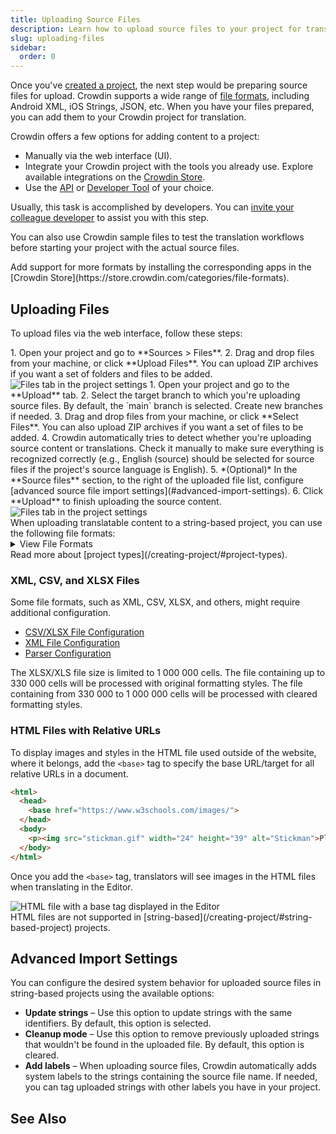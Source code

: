 ```yaml
---
title: Uploading Source Files
description: Learn how to upload source files to your project for translation
slug: uploading-files
sidebar:
  order: 0
---
```



Once you've [created a project](/creating-project/), the next step would be preparing source files for upload. Crowdin supports a wide range of [file formats](/supported-formats/), including Android XML, iOS Strings, JSON, etc. When you have your files prepared, you can add them to your Crowdin project for translation.

Crowdin offers a few options for adding content to a project:

* Manually via the web interface (UI).
* Integrate your Crowdin project with the tools you already use. Explore available integrations on the [Crowdin Store](https://store.crowdin.com/).
* Use the [API](/developer/api/) or [Developer Tool](/developer/dev-tools/) of your choice.

Usually, this task is accomplished by developers. You can [invite your colleague developer](/inviting-people/) to assist you with this step.

You can also use Crowdin sample files to test the translation workflows before starting your project with the actual source files.

<Aside type="tip">
  Add support for more formats by installing the corresponding apps in the [Crowdin Store](https://store.crowdin.com/categories/file-formats).
</Aside>

## Uploading Files

To upload files via the web interface, follow these steps:

<Tabs syncKey="projectType">
  <TabItem label="File-based project">
    <Steps>
      1. Open your project and go to **Sources > Files**.
      2. Drag and drop files from your machine, or click **Upload Files**. You can upload ZIP archives if you want a set of folders and files to be added. <Image src={uploadFiles} alt="Files tab in the project settings" />
    </Steps>
  </TabItem>
  <TabItem label="String-based project">
    <Steps>
      1. Open your project and go to the **Upload** tab.
      2. Select the target branch to which you're uploading source files. By default, the `main` branch is selected. Create new branches if needed.
      3. Drag and drop files from your machine, or click **Select Files**. You can also upload ZIP archives if you want a set of files to be added.
      4. Crowdin automatically tries to detect whether you're uploading source content or translations. Check it manually to make sure everything is recognized correctly (e.g., English (source) should be selected for source files if the project's source language is English).
      5. *(Optional)* In the **Source files** section, to the right of the uploaded file list, configure [advanced source file import settings](#advanced-import-settings).
      6. Click **Upload** to finish uploading the source content. <Image src={uploadFilesSB} alt="Files tab in the project settings" />
    </Steps>
  </TabItem>
</Tabs>

<Aside title="String-Based Projects">
  When uploading translatable content to a string-based project, you can use the following file formats:

  <details>
    <summary>View File Formats</summary>
    <Include file="sb-file-formats.mdx" />
  </details>
</Aside>

<ReadMore>
  Read more about [project types](/creating-project/#project-types).
</ReadMore>

### XML, CSV, and XLSX Files

Some file formats, such as XML, CSV, XLSX, and others, might require additional configuration.

* [CSV/XLSX File Configuration](/csv-xlsx-configuration/)
* [XML File Configuration](/xml-configuration/)
* [Parser Configuration](/project-settings/parser-configuration/)

<Aside type="caution" title="Limitations">
  The XLSX/XLS file size is limited to 1 000 000 cells. The file containing up to 330 000 cells will be processed with original formatting styles. The file containing from 330 000 to 1 000 000 cells will be processed with cleared formatting styles.
</Aside>

### HTML Files with Relative URLs

To display images and styles in the HTML file used outside of the website, where it belongs, add the `<base>` tag to specify the base URL/target for all relative URLs in a document.

```html wrap
<html>
  <head>
    <base href="https://www.w3schools.com/images/">
  </head>
  <body>
    <p><img src="stickman.gif" width="24" height="39" alt="Stickman">Please note that we only specified a relative address for the image. Since we specified a base URL in the head section, the browser will look for the image at "https://www.w3schools.com/images/stickman.gif".</p>
  </body>
</html>
```

Once you add the `<base>` tag, translators will see images in the HTML files when translating in the Editor.

<Image src={baseHtmlEditor} alt="HTML file with a base tag displayed in the Editor" />

<Aside type="caution" title="Limitations">
  HTML files are not supported in [string-based](/creating-project/#string-based-project) projects.
</Aside>

## Advanced Import Settings

You can configure the desired system behavior for uploaded source files in string-based projects using the available options:

* **Update strings** &ndash; Use this option to update strings with the same identifiers. By default, this option is selected.
* **Cleanup mode** &ndash; Use this option to remove previously uploaded strings that wouldn't be found in the uploaded file. By default, this option is cleared.
* **Add labels** &ndash; When uploading source files, Crowdin automatically adds system labels to the strings containing the source file name. If needed, you can tag uploaded strings with other labels you have in your project.

## See Also

<CardGrid>
  <LinkCard
    title="Uploading Existing Translations"
    description="Learn how to upload existing translations to your project."
    href="/uploading-translations/"
  />
  <LinkCard
    title="File Management"
    description="Manage and configure source files in your project."
    href="/file-management/"
  />
  <LinkCard
    title="Versions Management"
    description="Learn how to manage different versions of your project."
    href="/version-management/"
  />
  <LinkCard
    title="Import Settings"
    description="Configure how placeholders, duplicates, and word counts are handled."
    href="/project-settings/import/"
  />
</CardGrid>
